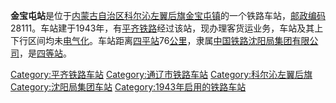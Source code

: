 {{noteTA
|1=zh-cn:始发车次; zh-hk:列車班次;
|2=zh-cn:车次; zh-hk:班次;
}}
{{Infobox China railway station
|车站名称 = 金宝屯站
|车站名称拼音 = Jinbaotun
|英文名称 = Jinbaotun Railway Station
|车站代码 = 56360
|电报码 = JBD<ref>{{cite book|author=铁道部电子计算技术中心, 铁道部运输局|title=铁路车站站名代码表：TMIS使用|publisher=中国铁道出版社|location=北京|year=1998|isbn=9787113030995|pages=138}}</ref>
|拼音码 = JBT
|车站地址 = [[内蒙古自治区|内蒙古自治区]][[科尔沁左翼后旗|科尔沁左翼后旗]]
|坐标 = 
|归属 = [[沈阳局集团|沈阳局集团]]
|线路 = [[平齐铁路|平齐铁路]]
|车站等级 = [[四等站_(中铁)|四等站]]
}}
'''金宝屯站'''是位于[[内蒙古自治区|内蒙古自治区]][[科尔沁左翼后旗|科尔沁左翼后旗]][[金宝屯镇|金宝屯镇]]的一个铁路车站，[[邮政编码|邮政编码]]28111。车站建于1943年，有[[平齐铁路|平齐铁路]]经过该站，现办理客货运业务，车站及其上下行区间均未[[电气化|电气化]]。车站距离[[四平站|四平站]]76[[公里|公里]]，隶属[[中国铁路沈阳局集团有限公司|中国铁路沈阳局集团有限公司]]，是[[四等站_(中铁)|四等站]]。

{{start rail box}}
{{s-inop|[[三江口站|三江口站]]}}
{{s-line|[[平齐铁路|平齐铁路]]}}
{{s-inop|[[双辽站|双辽站]]}}
{{end box}}
{{平齐铁路}}
{{铁路车站小作品}}
{{内蒙古小作品}}

[[Category:平齐铁路车站|Category:平齐铁路车站]]
[[Category:通辽市铁路车站|Category:通辽市铁路车站]]
[[Category:科尔沁左翼后旗|Category:科尔沁左翼后旗]]
[[Category:沈阳局集团车站|Category:沈阳局集团车站]]
[[Category:1943年启用的铁路车站|Category:1943年启用的铁路车站]]